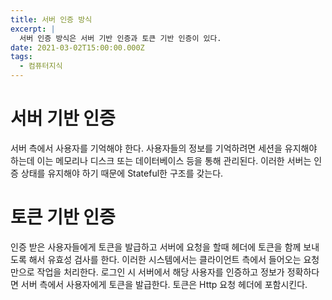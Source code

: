 ```yaml
---
title: 서버 인증 방식
excerpt: |
  서버 인증 방식은 서버 기반 인증과 토큰 기반 인증이 있다.
date: 2021-03-02T15:00:00.000Z
tags:
  - 컴퓨터지식
---
```


# 서버 기반 인증

서버 측에서 사용자를 기억해야 한다. 사용자들의 정보를 기억하려면 세션을 유지해야 하는데 이는 메모리나 디스크 또는 데이터베이스 등을 통해 관리된다.  이러한 서버는 인증 상태를 유지해야 하기 때문에 Stateful한 구조를 갖는다.

# 토큰 기반 인증

인증 받은 사용자들에게 토큰을 발급하고 서버에 요청을 할때 헤더에 토큰을 함께 보내도록 해서 유효성 검사를 한다.  이러한 시스템에서는 클라이언트 측에서 들어오는 요청만으로 작업을 처리한다.  로그인 시 서버에서 해당 사용자를 인증하고 정보가 정확하다면 서버 측에서 사용자에게 토큰을 발급한다. 토큰은 Http 요청 헤더에 포함시킨다.
